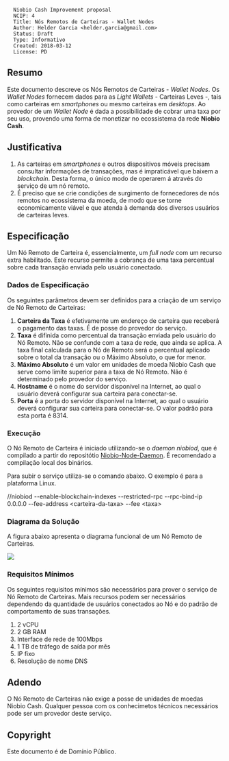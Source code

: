 <pre>
  Niobio Cash Improvement proposal
  NCIP: 4
  Title: Nós Remotos de Carteiras - Wallet Nodes
  Author: Helder Garcia <helder.garcia@gmail.com>
  Status: Draft
  Type: Informativo
  Created: 2018-03-12
  License: PD
</pre>

==Resumo==

Este documento descreve os Nós Remotos de Carteiras - ''Wallet Nodes''. Os ''Wallet Nodes'' fornecem dados para as ''Light Wallets'' - Carteiras Leves -, tais como carteiras em ''smartphones'' ou mesmo carteiras em ''desktops''.
Ao provedor de um ''Wallet Node'' é dada a possibilidade de cobrar uma taxa por seu uso, provendo uma forma de monetizar no ecossistema da rede '''Niobio Cash'''.

==Justificativa==

# As carteiras em ''smartphones'' e outros dispositivos móveis precisam consultar informações de transações, mas é impraticável que baixem a ''blockchain''. Desta forma, o único modo de operarem á através do serviço de um nó remoto.
# É preciso que se crie condições de surgimento de fornecedores de nós remotos no ecossistema da moeda, de modo que se torne economicamente viável e que atenda à demanda dos diversos usuários de carteiras leves.

==Especificação==

Um Nó Remoto de Carteira é, essencialmente, um ''full node'' com um recurso extra habilitado. Este recurso permite a cobrança de uma taxa percentual sobre cada transação enviada pelo usuário conectado.

===Dados de Especificação===

Os seguintes parâmetros devem ser definidos para a criação de um serviço de Nó Remoto de Carteiras:

# '''Carteira da Taxa''' é efetivamente um endereço de carteira que receberá o pagamento das taxas. É de posse do provedor do serviço.
# '''Taxa''' é difinida como percentual da transação enviada pelo usuário do Nó Remoto. Não se confunde com a taxa de rede, que ainda se aplica. A taxa final calculada para o Nó de Remoto será o percentual aplicado sobre o total da transação ou o Máximo Absoluto, o que for menor.
# '''Máximo Absoluto''' é um valor em unidades de moeda Niobio Cash que serve como limite superior para a taxa de Nó Remoto. Não é determinado pelo provedor do serviço.
# '''Hostname''' é o nome do servidor disponível na Internet, ao qual o usuário deverá configurar sua carteira para conectar-se.
# '''Porta''' é a porta do servidor disponível na Internet, ao qual o usuário deverá configurar sua carteira para conectar-se. O valor padrão para esta porta é 8314.

===Execução===

O Nó Remoto de Carteira é iniciado utilizando-se o ''daemon niobiod'', que é compilado a partir do repositótio [https://github.com/niobio-cash/niobio-node-daemon Niobio-Node-Daemon]. É recomendado a compilação local dos binários.

Para subir o serviço utiliza-se o comando abaixo. O exemplo é para a plataforma Linux.

/<caminho>/niobiod --enable-blockchain-indexes --restricted-rpc --rpc-bind-ip 0.0.0.0 --fee-address <nowiki><carteira-da-taxa></nowiki> --fee <nowiki><taxa></nowiki>

===Diagrama da Solução===

A figura abaixo apresenta o diagrama funcional de um Nó Remoto de Carteiras.

<img src="ncip-0004/NCIP0004-Figure01-pt_BR.png" align="middle"></img>

===Requisitos Mínimos===

Os seguintes requisitos mínimos são necessários para prover o serviço de Nó Remoto de Carteiras. Mais recursos podem ser necessários dependendo da quantidade de usuários conectados ao Nó e do padrão de comportamento de suas transações.

# 2 vCPU
# 2 GB RAM
# Interface de rede de 100Mbps
# 1 TB de tráfego de saída por mês
# IP fixo
# Resolução de nome DNS

==Adendo==

O Nó Remoto de Carteiras não exige a posse de unidades de moedas Niobio Cash. Qualquer pessoa com os conhecimetos técnicos necessários pode ser um provedor deste serviço.

==Copyright==

Este documento é de Domínio Público.
